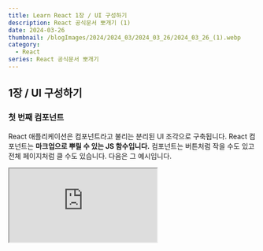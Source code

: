 ```yaml
---
title: Learn React 1장 / UI 구성하기
description: React 공식문서 뽀개기 (1)
date: 2024-03-26
thumbnail: /blogImages/2024/2024_03/2024_03_26/2024_03_26_(1).webp
category:
  - React
series: React 공식문서 뽀개기
---
```


## 1장 / UI 구성하기

### 첫 번째 컴포넌트

React 애플리케이션은 컴포넌트라고 불리는 분리된 UI 조각으로 구축됩니다. React 컴포넌트는 **마크업으로 뿌릴 수 있는 JS 함수입니다.**
컴포넌트는 버튼처럼 작을 수도 있고 전체 페이지처럼 클 수도 있습니다. 다음은 그 예시입니다.

<iframe
  src="https://codesandbox.io/embed/xgy8t9?view=preview&module=%2Fsrc%2FApp.js"
  style={{
    width: '100%',
    height: '500px',
    border: '0',
    borderRadius: '4px',
    overflow: 'hidden',
  }}
  title="react.dev"
  allow="accelerometer; ambient-light-sensor; camera; encrypted-media; geolocation; gyroscope; hid; microphone; midi; payment; usb; vr; xr-spatial-tracking"
  sandbox="allow-forms allow-modals allow-popups allow-presentation allow-same-origin allow-scripts"
/>

우리는 웹에서 HTML의 다양한 태그를 통해 풍부한 구조의 문서를 만들 수 있습니다.

```html
<article>
  <h1>My First Component</h1>
  <ol>
    <li>Components: UI Building Blocks</li>
    <li>Defining a Component</li>
    <li>Using a Component</li>
  </ol>
</article>
```

이 마크업은 아티클을 article 태그로, 제목을 h1 태그로, 목차를 ol태그로 나타내고 있습니다.
이와같은 마크업은 스타일을 위한 CSS, 상호작용을 위한 JS와 결합되어 웹에서 볼 수 있는 모든 사이드바, 아바타, 모달, 드롭다운 등 모든 UI의 기반이 됩니다.

> #### 시멘틱 태그
>
> 위와 같은 **h1**, **ol**, **article** 등의 태그를 **시맨틱 태그** 라고 합니다
> **시맨틱 태그**의 사용은 **접근성 향상, SEO 향상, 가독성 향상**의 장점을 가져옵니다.

React를 사용하면 마크업, CSS, JS를 앱의 재사용 가능한 UI 요소인 **컴포넌트**로 결합할 수 있습니다.
그 예시로 React를 사용하면 위의 HTML태그를 간단하게 \<TableOfContents />로 사용할 수 있습니다.

```jsx showLineNumbers
export default function TableOfContents() {
  return (
    <article>
      <h1>My First Component</h1>
      <ol>
        <li>Components: UI Building Blocks</li>
        <li>Defining a Component</li>
        <li>Using a Component</li>
      </ol>
    </article>
  )
}
```

컴포넌트를 생성할 때는 **export default** 접두사를 사용하면 됩니다. 이 접두사를 사용하면 나중에 다른 파일에서 해당 컴포넌트를 로드할 수 있습니다.

> #### export default?
>
> **export default** 구문은 ES6 구문입니다
> 이전에는 모듈 관리를 위해 **CJS(CommonJS)문법**인 **require/exports** 방식을 사용했습니다.

React 컴포넌트는 **반드시 대문자로 시작**해야합니다. 대문자로 시작하지 않으면 작동하지 않습니다. (JSX 문법을 사용하는 React 컴포넌트 한정입니다.)

> #### JSX란?
>
> **JSX(Javascript Syntax eXtension)** 은 JS의 확장 문법이며, 주로 React로 프로젝트를 개발할 때 사용됩니다.
> JSX는 브라우저에서 실행되기 전에 **Babel**을 사용하여 일반 자바스크립트 형태의 코드로 변환됩니다.

```jsx
// bad
export default function profile() {
  ...
}

// good
export default function Profile() {
  ...
}
```

마크업을 추가하기 위해 다음과 같이 로직을 작성할 수 있습니다.

```jsx
return <img src="https://i.imgur.com/MK3eW3As.jpg" alt="Katherine Johnson" />
```

한 줄의 경우 다음과 같이 작성할 수 있지만, 여러줄을 return해야하는 경우 괄호로 묶어야 합니다.

```jsx
return (
  <div>
    <img src="https://i.imgur.com/MK3eW3As.jpg" alt="Katherine Johnson" />
  </div>
)
```

### 컴포넌트 import 및 export

하나의 파일에 여러 컴포넌트를 선언할 수 있지만 파일이 커지면 탐색하기가 어려워집니다.
따라서 이 문제를 해결하기 위해 컴포넌트들을 분리하여 **export(내보내기)** 한 다음 다른 파일에서 해당 컴포넌트를 **import(가져오기)** 해야합니다.

앞서 말했던 것 처럼, 컴포넌트를 내보내기 / 가져오기 하기 위해서는 **import**, **export**를 사용하면 됩니다. 사용 방법도 간단합니다.

1. 컴포넌트를 넣을 JS파일을 **생성**합니다.
2. 새로 만든 파일에서 함수 컴포넌트를 **export**합니다. (default 또는 name export 방식을 사용합니다.)
3. 컴포넌트를 사용할 파일에서 **import**합니다. (default 또는 named export에 대응하는 방식으로 import합니다.)

> #### default export / named export
>
> 한 파일에서 default export는 단 하나만, named export는 여러개가 존재할 수 있습니다.
> 한 파일에서 하나의 컴포넌트만 export하면 default export를, 그렇지 않으면 named export를 사용합니다.

> #### import문에서의 확장자
>
> 가끔 import문에 **.js**와 같은 파일 확장자가 있을 때도 있고 없을 때도 있습니다.
> ES6 문법을 사용한다면 **.js**와 같은 확장자를 붙여주는게 좋습니다. (있는게 ES6 문법에 가깝습니다.)

### JSX로 마크업 작성하기

웹은 HTML, CSS, JS를 기반으로 만들어져왔고, 수년 동안 웹 개발자들은 컨텐츠는 HTML, 디자인은 CSS, 로직은 JS로 작성해왔습니다.
이전까지는 분리된 파일로 관리를 해왔으나 웹이 인터랙티브 해지면서 로직이 컨텐츠를 결정하는 경우가 많아졌습니다.

그래서 JS가 HTML을 담당하게 되었고, 이것이 **React에서 렌더링, 마크업 로직이 같은 위치에 존재하는 이유**입니다.

만약 버튼을 React 컴포넌트로 만든다고 생각해봅시다. 버튼의 렌더링 로직과 마크업 로직이 함께 존재한다면 모든 편집에서 동기화 상태를 유지할 수 있을 것입니다.

반대로, 버튼의 마크업과 사이드바의 마크업처럼 서로 관련이 없는 항목들은 서로 분리되어있기 때문에 각각 개별적으로 변경하는 것이 안전합니다.

> #### JSX와 React
>
> **JSX**와 **React**는 서로 다른 별개의 개념입니다.
> 주로 같이 사용되지만, 독립적으로 사용할 수도 있습니다. (JSX는 React외에도 Next, Gatsby, ...etc)
> JSX는 JS문법의 확장이고, React는 JS **라이브러리**입니다.

> #### React는 프레임워크? 라이브러리?
>
> **프레임워크**는 어떠한 기능을 만들기 위한 전반적인 틀을 제공합니다.
> **라이브러리**는 전체적인 틀이 아닌 하나의 기능만을 도구처럼 제공합니다.
> 리액트는 **UI를 만드는 기능만을 제공**하기때문에 프레임워크가 아닌 **라이브러리**로 볼 수 있습니다.
> 더욱 자세한건 **IoC(제어의 역흐름)** 을 알아보시면 됩니다.

```html
<h1>Hedy Lamarr's Todos</h1>
<img src="https://i.imgur.com/yXOvdOSs.jpg" alt="Hedy Lamarr" class="photo" />
<ul>
  <li>Invent new traffic lights</li>
  <li>Rehearse a movie scene</li>
  <li>Improve the spectrum technology</li>
</ul>
```

위와 같은 html 로직이 있습니다. 이걸 React 컴포넌트로 그대로 변환한다고 해서 React가 렌더링 할 수 있을까요?
정답은 **안된다**입니다. 왜냐하면 JSX는 HTML보다 더 염격하고 몇 가지 규칙이 더 존재하기 때문입니다.

해당 오류를 해결하기 위해서는 **단일 엘리먼트**만을 반환해야합니다. 아래의 예 처럼요.

```jsx showLineNumbers {1, 11}
<div>
  <h1>Hedy Lamarr's Todos</h1>
  <img
    src="https://i.imgur.com/yXOvdOSs.jpg"
    alt="Hedy Lamarr"
    class="photo"
  >
  <ul>
    ...
  </ul>
</div>
```

\<div>말고도 \<>와 \</>를 사용해서 나타낼 수도 있습니다. 이런 빈 태그를 **Fragment**라고 합니다.
**Fragment**는 브라우저상의 HTML 트리 구조에서 흔적을 남기지 않고 그룹화해줍니다.

```jsx showLineNumbers {1, 11}
<>
  <h1>Hedy Lamarr's Todos</h1>
  <img
    src="https://i.imgur.com/yXOvdOSs.jpg"
    alt="Hedy Lamarr"
    class="photo"
  >
  <ul>
    ...
  </ul>
</>
```

> #### JSX 태그를 하나로 감싸줘야하는 이유?
>
> JSX는 HTML처럼 보이지만 내부적으로는 JS 객체로 변환됩니다.
> 하나의 배열로 감싸지 않은 하나의 함수에서는 두개의 객체를 반환할 수 없습니다.

JSX에서는 **태그를 명시적으로 닫아야합니다.** \<img>와 같이 자체적으로 닫는 태그도 마찬가지입니다.
\<li>와 같은 래핑 태그 역시도 반드시 닫아줘야합니다.

```jsx showLineNumbers {2, 4-6}
<>
  <img src="https://i.imgur.com/yXOvdOSs.jpg" alt="Hedy Lamarr" class="photo" />
  <ul>
    <li>Invent new traffic lights</li>
    <li>Rehearse a movie scene</li>
    <li>Improve the spectrum technology</li>
  </ul>
</>
```

JSX는 JS로 바뀌고 JSX로 작성된 어트리뷰트는 JS 객체의 키가 됩니다.
컴포넌트 안에서 어트리뷰트를 변경하고 싶을 때가 있을 것입니다. 하지만 JS 변수명에는 제한이 있습니다. 예를들어 **class**같은 이름들 말입니다.

이것이 React에서 많은 HTML과 SVG 어트리뷰트들이 **카멜 케이스**로 작성되는 이유입니다. 예를 들어 SVG의 **stroke-width** 대신 **strokeWidth**를 사용하는 것 처럼요

### JSX에서 JS 이용하기

JSX에 문자열 속성을 전달하려면, **작은 따옴표** 또는 **큰 따옴표**로 묶습니다. (백틱 \` 도 가능합니다)

```jsx showLineNumbers
export default function Avatar() {
  return (
    <img
      className="avatar"
      src="https://i.imgur.com/7vQD0fPs.jpg"
      alt="Gregorio Y. Zara"
    />
  )
}
```

근데 src나 alt에 **동적으로 값을 지정**하고싶으면 어떻게 해야할까요? 이럴 때는 큰 따옴표를 **중괄호**로 대체하여 JS의 값을 사용할 수 있습니다.

```jsx showLineNumbers {4}
export default function Avatar() {
  const avatar = 'https://i.imgur.com/7vQD0fPs.jpg'
  const description = 'Gregorio Y. Zara'
  return <img className="avatar" src={avatar} alt={description} />
}
```

JSX는 JS를 작성하는 특별한 방법입니다. 그것은 즉, **중괄호 안에서 JS를 사용할 수 있다**는 의미입니다.
아래의 로직에서 **name**값을 변경하면 투두리스트의 제목 또한 변경됩니다.

```jsx showLineNumbers {3}
export default function TodoList() {
  const name = 'Gregorio Y. Zara'
  return <h1>{name}'s To Do List</h1>
}
```

중괄호 사이에는 **모든 JS 표현식**이 작동합니다.

```jsx showLineNumbers
const today = new Date()

function formatDate(date) {
  return new Intl.DateTimeFormat('en-US', { weekday: 'long' }).format(date)
}

export default function TodoList() {
  return <h1>To Do List for {formatDate(today)}</h1>
}
```

JSX 내부에서는 중괄호를 두 가지 방법으로만 사용할 수 있습니다.

1. JSX 태그 안에 직접 텍스트로 사용하기 : ex) **\<h1>\{name}\</h1>**
2. = 기호 바로 뒤에 오는 속성 : ex) **src=\{avatar}**

문자열, 숫자 및 기타 JS 표현식 외에도 JSX로 **객체**를 전달할 수도 있습니다. 객체는 **중괄호**로 표시할 수 있습니다.
따라서 JSX에서 JS 객체를 전달하려면 **다른 중괄호 쌍으로 객체를 감싸야합니다.**

JSX의 인라인 CSS스타일에서 이것을 볼 수 있습니다. (사실 React에서는 딱히 인라인 스타일을 사용할 필요가 없습니다.)
하지만 필요한 경우 다음과 같이 객체를 전달할 수 있습니다.

```jsx showLineNumbers {4-7}
export default function TodoList() {
  return (
    <ul
      style={{
        backgroundColor: 'black',
        color: 'pink',
      }}>
      <li>Improve the videophone</li>
      <li>Prepare aeronautics lectures</li>
      <li>Work on the alcohol-fuelled engine</li>
    </ul>
  )
}
```

> #### JSX 인라인 CSS 스타일을 쓸 때 주의점
>
> JSX에서 인라인 CSS 스타일을 쓸 때는 속성 이름을 반드시 **카멜 케이스**로 작성해야합니다.

### 컴포넌트에 props 전달하기

React 컴포넌트는 서로 통신하기 위해 **props**를 사용합니다. 모든 부모 컴포넌트는 자식 컴포넌트에 **props**를 전달할 수 있습니다.
**props**라고 하면 HTML 어트리뷰트를 떠올릴 수 있지만 **객체, 배열, 함수, 심지어 JSX를 포함한 모든 JS값**을 전달할 수 있습니다.

다음 예제에서는 **Card** 컴포넌트가 props로 **children**을 받고있습니다.

> #### children?
>
> children은 태그와 태그 사이에 있는 값을 말합니다.
> ex) \<h1>안녕\</h1> -> children : 안녕

```jsx showLineNumbers
import { getImageUrl } from './utils.js'

export default function Profile() {
  return (
    <Card>
      <Avatar
        size={100}
        person={{
          name: 'Katsuko Saruhashi',
          imageId: 'YfeOqp2',
        }}
      />
    </Card>
  )
}

function Avatar({ person, size }) {
  return (
    <img
      className="avatar"
      src={getImageUrl(person)}
      alt={person.name}
      width={size}
      height={size}
    />
  )
}

function Card({ children }) {
  return <div className="card">{children}</div>
}
```

children 말고 다른 일반적인 props를 전달하고 싶다면 다음과 같이 사용하면 됩니다.

```jsx showLineNumbers
export default function Profile() {
  return (
    <Avatar person={{ name: 'Lin Lanying', imageId: '1bX5QH6' }} size={100} />
  )
}
```

이제 **Avatar** 컴포넌트 내부에서는 **person**을 조회하여 **name과 imageId** 값을, size를 통해 **100**이라는 값을 참조할 수 있습니다.
자식 컴포넌트에서는 다음과 같이 사용하면 됩니다.

```jsx showLineNumbers
function Avatar({ person, size }) {
  // person and size are available here
}
```

> #### props를 선언할 때 주의점
>
> 반드시 내부에 중괄호 쌍을 넣어줘야 합니다.
> ex) function Avatar\(\{ person, size }) \{ ... }

props에 **기본값을 지정**하는 방법도 있습니다.

```jsx showLineNumbers {1}
function Avatar({ person, size = 100 }) {
  // ...
}
```

떄때로 전달되는 props들은 반복적입니다. 이럴때는 **spread 구문**을 통해 간결하게 나타낼 수 있습니다.

```jsx showLineNumbers
function Profile(props) {
  return (
    <div className="card">
      <Avatar {...props} />
    </div>
  )
}
```

단, **전개구문은 제한적으로 사용되어야 합니다.** 다른 모든 컴포넌트에 이 구문이 적용되어있다면 문제가 있는 것입니다.
이는 종종 컴포넌트를 분할하여 자식을 JSX로 전달해야 함을 나타냅니다.

props는 항상 고정되어 있지 않습니다. 부모 컴포넌트로부터 받게되는 데이터가 변경되면 props는 그때마다 변경된 데이터를 반영합니다.
그러나 props는 불변으로, 컴퓨터 과학에서 **변경할 수 없다**는 뜻의 용어입니다.
컴포넌트가 props를 변경해야 하는 경우 부모 컴포넌트에 다른 props, 즉 새로운 객체를 전달하도록 **요청**해야합니다.

그렇게 되면 이전의 props는 버려지고, JS 엔진은 기존 props가 차지했던 메모리를 회수(가비지 콜렉팅) 하게 됩니다.
**props 변경을 시도하지 마세요** 사용자 입력에 따라 props가 변경되어야 하는 경우에는 후에 나올 **set state**가 필요할 것입니다.

### 조건부 렌더링

상품이 포장되었는지 여부를 표시할 수 있는 여러개의 Item을 렌더링하는 PackingList 컴포넌트가 있다고 가정해봅시다.

```jsx showLineNumbers
function Item({ name, isPacked }) {
  return <li className="item">{name}</li>
}

export default function PackingList() {
  return (
    <section>
      <h1>Sally Ride's Packing List</h1>
      <ul>
        <Item isPacked={true} name="Space suit" />
        <Item isPacked={true} name="Helmet with a golden leaf" />
        <Item isPacked={false} name="Photo of Tam" />
      </ul>
    </section>
  )
}
```

일부 Item 컴포넌트의 isPacked prop이 false가 아닌 true로 설정되어 있는 것을 확인할 수 있습니다.
이 경우, true 항목에 대해서 체크 표시를 추가하고 싶습니다. 그렇다면 어떤식으로 이를 구현할 수 있을까요?

**if/else** 문으로 해당 기능을 구현할 수 있습니다.

```jsx showLineNumbers
function Item({ name, isPacked }) {
  if (isPacked) {
    return <li className="item">{name} ✔</li>
  }
  return <li className="item">{name}</li>
}

export default function PackingList() {
  return (
    <section>
      <h1>Sally Ride's Packing List</h1>
      <ul>
        <Item isPacked={true} name="Space suit" />
        <Item isPacked={true} name="Helmet with a golden leaf" />
        <Item isPacked={false} name="Photo of Tam" />
      </ul>
    </section>
  )
}
```

어떤 상황에서는 아무것도 렌더링하고 싶지 않을수도 있습니다. 예를들어, 포장된 아이템을 전혀 표시하고 싶지 않다고 가정해보겠습니다.
컴포넌트는 무언가를 반환해야만 합니다. 이런 경우에는 **null**을 반환하면 됩니다.

```jsx showLineNumbers
function Item({ name, isPacked }) {
  if (isPacked) {
    return null
  }
  return <li className="item">{name}</li>
}

export default function PackingList() {
  return (
    <section>
      <h1>Sally Ride's Packing List</h1>
      <ul>
        <Item isPacked={true} name="Space suit" />
        <Item isPacked={true} name="Helmet with a golden leaf" />
        <Item isPacked={false} name="Photo of Tam" />
      </ul>
    </section>
  )
}
```

실제로 컴포넌트에서 **null**을 반환하는 것은 렌더링하려는 개발자를 놀라게 할 수 있기 때문에 일반적이지 않습니다.
부모 컴포넌트의 JSX에 컴포넌트를 조건부로 포함하거나 제외하는 경우가 더 많습니다. 이러한 방법은 다음에서 설명하도록 하겠습니다.

이전 예제에서는 컴포넌트가 반환할 JSX 트리가 있는 경우를 제어했습니다. 그런데, 해당 렌더링 출력을 가만히 보다보면 중복을 발견할 수 있습니다.

```jsx showLineNumbers
<li className="item">{name} ✔</li>
```

```jsx showLineNumbers
<li className="item">{name}</li>
```

위와 아래는 매우 유사합니다. 이러한 중복은 해롭지는 않지만 코드를 유지 관리하기 어렵게 만들 수 있습니다.
**className**을 변경하려면 어떻게 해야할까요? 코드의 두 곳 모두에서 변경해야 할 것입니다.

이런 상황에서는 조건부로 약간의 JSX를 포함시켜 코드를 더 **DRY**하게 만들 수 있습니다.

**삼항 연산자**를 사용하면 이를 간결하게 나타낼 수 있습니다.

```jsx showLineNumbers
// bad
if (isPacked) {
  return <li className="item">{name} ✔</li>
}
return <li className="item">{name}</li>

// good
return <li className="item">{isPacked ? name + ' ✔' : name}</li>
```

또 다른 단축표현으로는 **논리 AND 연산자 (&&)** 가 있습니다.
React 컴포넌트 내에서 조건이 참일 때 일부 JSX를 **렌더링하거나 아무것도 렌더링하지 않으려 할 때** 자주 사용됩니다.

```jsx showLineNumbers
return (
  <li className="item">
    {name} {isPacked && '✔'}
  </li>
)
```

[JS && 표현식](https://developer.mozilla.org/en-US/docs/Web/JavaScript/Reference/Operators/Logical_AND)은 왼쪽(조건)이 참이면 **오른쪽의 값을 반환합니다.**
하지만 조건이 거짓이라면 전체가 false가 되어 **아무것도 렌더링하지 않습니다.**

> #### &&를 사용할 때 주의점
>
> &&의 조건 사이드(왼쪽)에 **숫자를 넣지 마세요.** 조건 검사시 JS는 왼쪽을 자동으로 **boolean**형으로 변환합니다.
> 예를 들어, **count && \<p>New Messages\</p>** 와 같은 코드를 작성한다면 **count가 0일 때 0 자체를 렌더링하게됩니다.**
> 이럴 때는 왼쪽을 **boolean** 형태로 만들면 됩니다.
> ex) **messageCount > 0 && \<p>New Messages\</p>**

### 목록 렌더링

```jsx showLineNumbers
<ul>
  <li>Creola Katherine Johnson: mathematician</li>
  <li>Mario José Molina-Pasquel Henríquez: chemist</li>
  <li>Mohammad Abdus Salam: physicist</li>
  <li>Percy Lavon Julian: chemist</li>
  <li>Subrahmanyan Chandrasekhar: astrophysicist</li>
</ul>
```

위와 같은 콘텐츠 목록이 있다고 가정해보겠습니다.
이러한 목록을 React에서 어떻게 효과적으로 렌더링할 수 있을까요?

다음은 배열에서 항목 목록을 생성하는 방법에 대한 간단한 예시입니다.

1. 데이터를 배열로 이동시킵니다.

```js showLineNumbers
const people = [
  'Creola Katherine Johnson: mathematician',
  'Mario José Molina-Pasquel Henríquez: chemist',
  'Mohammad Abdus Salam: physicist',
  'Percy Lavon Julian: chemist',
  'Subrahmanyan Chandrasekhar: astrophysicist',
]
```

2. people 요소들을 JSX 노드 배열에 매핑합니다.

```jsx showLineNumbers
const listItems = people.map((person) => <li>{person}</li>)
```

3. 컴포넌트에서 **ul**로 감싼 **listItems**를 반환합니다.

```jsx showLineNumbers
return <ul>{listItems}</ul>
```

만약 항목 배열을 필터링 하고싶다면 이 또한 간단합니다. JS의 배열 함수인 **Array.filter()** 를 사용하여 위의 과정을 수행하면 됩니다.

![react key error](</blogImages/2024/2024_03/2024_03_26/2024_03_26_(2).webp>)

매핑된 항목들에 **key**가 존재하지 않을 때 해당 오류가 발생합니다. 이 오류에 주목해봅시다.
React에서 각 배열 항목에는 해당 배열의 항목들 사이에서 고유하게 식별할 수 있는 문자열 또는 숫자인 **key**를 부여해야합니다.

key는 다음 규칙을 따라야 합니다.

- key는 형제간에 **고유해야 합니다.**
- key는 **변경되지 않아야 합니다.**

그럼 이러한 key들은 어디에서 얻을 수 있을까요?

- 데이터베이스의 데이터의 경우 데이터베이서의 key/ID를 사용할 수 있습니다.
- 로컬에서 생성된 데이터의 경우 **uuid**와 같은 패키지를 사용하면 됩니다.

> #### 그래서 왜 Key가 필요한건데요?
>
> key가 없는 경우 가상 DOM과 비교하는 과정에서 **순차적으로 비교하며 변화를 감지합니다.**
> key가 있는 경우 가상 DOM과 비교하는 과정에서 **key를 사용하여 변화를 더욱 빠르게 감지할 수 있습니다.**

> #### 배열의 인덱스를 Key로 쓰지 마세요
>
> 배열의 인덱스는 고정적이지 않습니다. 배열의 원소가 추가되거나 삭제되며 변할 수 있습니다.
> 이때문에 가상 DOM트리와 비교하며 DOM트리릉 업데이트하는 과정이 정상적으로 작동하지 않을 수 있습니다.
> 비슷한 이유로 **Math.random**도 쓰지 않는것을 권장합니다.

### 컴포넌트 순수성 유지

순수 함수란 다음과 같은 특징을 가진 함수입니다.

- **자신의 일에만 신경씁니다.** 호출되기 전에 존재했던 객체나 변수를 변경하지 않습니다.
- **동일 입력, 동일 출력.** 동일한 입력이 주어지면 항상 동일한 결과를 반환 해야합니다.

아래와 같은 함수가 JS에서 순수함수라고 할 수 있습니다.

```js showLineNumbers
function double(number) {
  return 2 * number
}
```

React는 이 개념을 중심으로 설계되었습니다. **React는 우리가 작성하는 모든 컴포넌트가 순수 함수라고 가정합니다.**
우리가 작성하는 React컴포넌트는 **동일한 입력이 주어졌을 때 항상 동일한 JSX를 반환해야합니다.**

컴포넌트를 레시피라고 생각할 수 있습니다. 레시피를 따르고 요리 과정에서 새로운 재료를 넣지 않으면 매번 같은 요리를 얻을 수 있습니다.
React에서 그 **요리**는 컴포넌트가 렌더링에 반응하기 위해 제공하는 **JSX**입니다.

React의 렌더링 프로세스는 **항상 순수해야 합니다.** 컴포넌트는 오직 JSX만을 반환해야하며, **렌더링 전에 존재했던 객체나 변수를 변경해서는 안됩니다.**

```jsx showLineNumbers
let guest = 0

function Cup() {
  // Bad: changing a preexisting variable!
  // 나쁨: 기존 변수를 변경합니다!
  guest = guest + 1
  return <h2>Tea cup for guest #{guest}</h2>
}

export default function TeaSet() {
  return (
    <>
      <Cup />
      <Cup />
      <Cup />
    </>
  )
}
```

이 컴포넌트는 다음과 같은 문제를 야기합니다.

- 외부에서 선언된 **guest** 변수 때문에 **호출할 떄마다 다른 JSX가 생성됩니다.**
- 다른 컴포넌트가 **guest**를 읽으면 **렌더링된 시점에 따라 JSX도 다르게 생성됩니다.**

우리는 **guest**를 props로 전달함으로써 이러한 사이드이펙트를 방지할 수 있습니다.

```jsx showLineNumbers
function Cup({ guest }) {
  return <h2>Tea cup for guest #{guest}</h2>
}

export default function TeaSet() {
  return (
    <>
      <Cup guest={1} />
      <Cup guest={2} />
      <Cup guest={3} />
    </>
  )
}
```

이제 컴포넌트가 반환하는 JSX는 **guest** props에만 의존하므로 순수하다고 할 수 있습니다.

일반적으로 컴포넌트가 특정 순서로 렌더링될 것이라고 기대해서는 안됩니다.
예를들어 **y = 2x**라는 수식을 **y = 5x**앞에 호출하든 뒤에 호출하든요. 두 수식은 서로 독립적으로 해결됩니다.
마찬가지로 각 컴포넌트는 렌더링 중에 다른 컴포넌트와 조율하거나 의존하지 말고 **스스로 생각**하게 해야 합니다.

위의 예시에서는 컴포넌트가 렌더링하는동안 **기존 변수**를 변경하는 것이 문제였습니다.
하지만 React에서 렌더링하는동안 **'방금' 생성한 변수와 객체를 변경하는 것은 완전히 괜찮습니다.** 아래는 그 예시입니다.

```jsx showLineNumbers
function Cup({ guest }) {
  return <h2>Tea cup for guest #{guest}</h2>
}

export default function TeaGathering() {
  let cups = []
  for (let i = 1; i <= 12; i++) {
    cups.push(<Cup key={i} guest={i} />)
  }
  return cups
}
```

함수형 프로그래밍은 순수성에 크게 의존하지만, **언젠가는 어딘가에서 '무언가'는 바뀌어야 합니다** 그리고 이것이 바로 프로그래밍의 핵심입니다.
화면 업데이트, 애니메이션 시작, 데이터 변경과 같은 이러한 변경을 **사이드 이펙트**라고 하며, 렌더링중에 일어나는 것이 아니라 부수적으로 일어나는 일입니다.

React에서 사이드 이펙트는 보통 이벤트 핸들러에 속합니다. 이벤트 핸들러는 사용자가 어떤 동작을 수행할 때 React가 실행하는 함수입니다.
이벤트 핸들러가 컴퓨넌트 내부에 정의되어 있긴 하지만 렌더링중에는 실행되지 않습니다. 따라서 **이벤트 핸들러는 순수할 필요가 없습니다**

다른 모든 옵션을 다 사용했는데도 사이드 이펙트게 적합한 이벤트 핸들러를 찾을 수 없다면, 컴포넌트에서 **useEffect**호출을 통해 반환된 JSX에 이벤트 핸들러를 첨부할 수 있습니다.
**하지만 이 방법은 최후의 수단으로 사용되어야 합니다.**

### 트리로서의 UI

트리는 아이템 간의 관계 모델이며 UI는 트리 구조를 사용하여 표현되는 경우가 많습니다.
예를 들어 브라우저는 트리 구조를 통해 HTML(DOM) 및 CSS(CSSOM)를 모델링합니다. 모바일 플랫폼 또한 트리를 사용하여 뷰 계층 구조를 나타냅니다.

![browser render tree](</blogImages/2024/2024_03/2024_03_26/2024_03_26_(4).webp>)

React역시 마찬가지입니다.

- React는 모듈과 컴포넌트 사이의 관계를 트리 형태로 구성합니다.
- React의 렌더 트리는 컴포넌트간의 부모와 자식관계를 나타낼 수 있습니다.

![react render tree](</blogImages/2024/2024_03/2024_03_26/2024_03_26_(3).webp>)

렌더 트리는 렌더 패스마다 다를 수 있지만 일반적으로 이러한 트리는 React 앱의 최상위 컴포넌트와 리프 컴포넌트가 무엇인지 식별하는데 도움이 됩니다.
**최상위 컴포넌트**의 경우 그 아래에 있는 모든 컴포넌트의 렌더링 성능에 영향을 미치며 종종 가장 복잡한 컴포넌트를 포함합니다.
**리프 컴포넌트**는 트리 하단에 있으며 하위 컴포넌트가 없고 자주 리렌더링 됩니다.

트리로 모델링 할 수 있는 React 앱의 또 다른 관계는 앱의 모듈 종속성입니다. 컴포넌트와 로직을 별도의 파일로 분리하면서 컴포넌트, 함수 또는 상수를 내보낼 수 있는 JS 모듈을 만듭니다.

- 모듈 종속성 트리의 각 노드는 모듈이고 각 분기는 해당 모듈의 import 문을 나타냅니다.
- 이전 Inspirations 앱을 사용하면 모듈 종속성 트리, 줄여서 종속성 트리를 구축할 수 있습니다.

![react module dependency tree](</blogImages/2024/2024_03/2024_03_26/2024_03_26_(5).webp>)

트리의 루트 노드는 entrypoint 파일이라고도 알려진 루트 모듈입니다. 루트 컴포넌트를 포함하는 모듈인 경우가 많습니다.

위의 렌더 트리와 비교해보면 구조는 비슷하지만 몇 가지 차이점이 있습니다.

- 트리를 구성하는 노드는 컴포넌트가 아닌 **모듈**입니다.
- **Inspirations.js**와 같은 컴포넌트가 아닌 모듈도 트리에 표시됩니다. 반면에 렌더 트리는 컴포넌트만 트리로 캡슐화합니다.
- **Copyright.js**는 **App.js**의 하위 노드로 나타나지만 렌더트리에서 **Copyright** 컴포넌트는 **InspirationGenerator**의 하위 컴포넌트로 나타납니다.
  - 이는 JSX를 **ChildProp**으로 전달하여 자식 컴포넌트로 렌더링하지만 모듈을 가져오지는 않기 때문입니다.

종속성 트리는 React 앱을 실행하는 데 필요한 모듈들을 결정하는 데 유용합니다. 프로덕션용 React 앱을 빌드할 때 일반적으로 클라이언트에 제공하는 데 필요한 모든 JS를 번들로 묶는 **빌드 단계**가 있습니다.

이를 담당하는 도구를 **번들러**라고 하며, 번들러는 종속성 트리를 사용하여 어떤 모듈을 포함할지 결정합니다.

앱이 성장함에 따라 번들 크기도 커지는 경우가 많습니다. 큰 번들 크기는 **다운로드 / 실행하는데 비용이 많이 듭니다.**
번들 크기가 크면 UI가 그려지는 시간이 지연될 수 있습니다. 앱의 종속성 트리를 이해하면 이러한 문제를 디버깅하는데 도움이 될 수 있습니다.

> #### 번들러?
>
> 번들러란 HTML, CSS, JS 등의 파편화된 자원들을 모아서, 하나 혹은 최적의 소수파일로 결합하는 도구입니다.
> 결합을 위해 프로젝트를 해석하는 과정에서 불필요한 주석이나 공백 제거, 단독화, 파일 압축 등의 기본적인 작업에 더해 최신 문법이나 개발을 용이하게 하는 특수 기능 등을 브라우저가 지원하는 형태로 변환하는 작업도 수행합니다.
> Webpack, Rollup, Parcel과 같은 도구들이 대표적입니다.

## 참고

- [[React-ko.dev] Describing the UI | UI 구성하기](https://react-ko.dev/learn/describing-the-ui)
- [[HEROPY.DEV] 번들러와 빌드 도구의 이해](https://www.heropy.dev/p/x8iedW)
- [[canoe726] React 는 왜 프레임워크가 아니라 라이브러리일까](https://canoe726.tistory.com/23)
